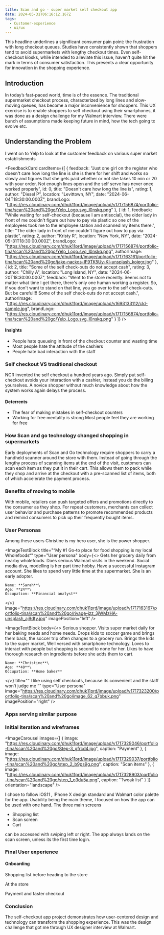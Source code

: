 ```yaml
---
title: Scan and go - super market self checkout app
date: 2024-05-31T06:16:12.167Z
tags:
  - Customer-experience
  - ui/ux
---
```


<PullQuote quote="Supermarket Queues Have OFFICIALLY Been Ranked From Longest To Shortest!" author="http://www.heart.co.uk/lifestyle" />

This headline underlines a significant consumer pain point: the frustration with long checkout queues. Studies have consistently shown that shoppers tend to avoid supermarkets with lengthy checkout times. Even self-checkout kiosks, while intended to alleviate this issue, haven't quite hit the mark in terms of consumer satisfaction. This presents a clear opportunity for innovation in the shopping experience.

## Introduction

In today’s fast-paced world, time is of the essence. The traditional supermarket checkout process, characterized by long lines and slow-moving queues, has become a major inconvenience for shoppers. This UX exercise is to enable shoppers to self checkout using their smartphones, it was done as a design challenge for my Walmart interview. There were bunch of assumptions made keeping future in mind, how the tech going to evolve etc.

## Understanding the Problem

I went on to Yelp to look at the customer feedback on various super market establishments

<FeedbackCard
  cardItems={[
    {
      feedback:
        "Just one girl on the register who doesn't care how long  the line is she is there for her shift and works so slowly and  figures that she gets paid whether or not she takes 10 min  or 20 with your order. Not enough lines open and the self  serve has never once worked properly",
      id: 0,
      title: "Doesn't care how long  the line is",
      rating: 1,
      author: "Diesel P",
      location: "Levittown, NY",
      date: "2024-06-04T18:30:00.000Z",
      brandLogo:
        "https://res.cloudinary.com/dhuk11prd/image/upload/v1717156874/portfolio-tina/scan%20and%20go/Yelp_Logo.svg_l0nskq.png"
    },
    {
      id: 1,
      feedback:
        "While waiting for self-checkout (because I am antisocial),  the older lady in front of me couldn't figure out how to pay  via plastic so one of the employees took me to the  employee station and scanned my items there.",
      title:
        "The older lady in front of me couldn't figure out how to pay  via plastic",
      rating: 2,
      author: "Kristy R",
      location: "New York, NY",
      date: "2024-05-31T18:30:00.000Z",
      brandLogo:
        "https://res.cloudinary.com/dhuk11prd/image/upload/v1717156874/portfolio-tina/scan%20and%20go/Yelp_Logo.svg_l0nskq.png",
      authorImage:
        "https://res.cloudinary.com/dhuk11prd/image/upload/v1717163161/portfolio-tina/scan%20and%20go/jake-nackos-IF9TK5Uy-KI-unsplash_koiegr.jpg"
    },
    {
      id: 2,
      title: "Some of the self  check-outs do not accept cash",
      rating: 3,
      author: "Chilly A",
      location: "Long Island, NY",
      date: "2024-06-20T18:30:00.000Z",
      feedback:
        "Went to the store recently. Seems not to matter what  time I get there, there's only one human working a register.  So, if you don't want to stand on that line, you go over to  the self check-outs. But be careful!!! Some of the self  check-outs do not accept cash.",
      authorImage:
        "https://res.cloudinary.com/dhuk11prd/image/upload/v1693133112/cld-sample.jpg",
      brandLogo:
        "https://res.cloudinary.com/dhuk11prd/image/upload/v1717156874/portfolio-tina/scan%20and%20go/Yelp_Logo.svg_l0nskq.png"
    }
  ]}
/>

#### Insights

* People hate queueing in front of the checkout counter and wasting time
* Most people hate the attitude of the cashiers
* People hate bad interaction with the staff

### Self checkout VS traditional checkout

NCR invented the self checkout a hundred years ago. Simply put self-checkout avoids your interaction with a cashier, instead you do the billing yourselves. A novice shopper without much knowledge about how the system works again delays the process.

#### &#x20;Deterrents

* The fear of making mistakes in self-checkout counters
* Working for free mentality is strong Most people feel they are working for free

### How Scan and go technology changed shopping in supermarkets

Early deployments of Scan and Go technology require shoppers to carry a handheld scanner around the store with them. Instead of going through the lengthy process of scanning items at the end of the visit, customers can scan each item as they put it in their cart. This allows them to pack while they shop and arrive at the checkout with a pre-scanned list of items, both of which accelerate the payment process.

<PullQuote quote="Why carry an additional scanning device when the user have a powerful computer in their pockets, also storing and maintaining the scanners in the store is a big task" author="" />

### Benefits of moving to mobile

With mobile, retailers can push targeted offers and promotions directly to the consumer as they shop. For repeat customers, merchants can collect user behavior and purchase patterns to promote recommended products and remind consumers to pick up their frequently bought items.

### User Personas

Among these users Christine is my hero user, she is the power shopper.

<ImageTextBlock
  title="“My #1 Go-to place for  food shopping is my local  Wholefoods“"
  type="User persona"
  body={<>
    Gets her grocery daily from nearby wholefoods. Does serious Walmart visits
    in the weekend. Social media diva, modelling is her part time hobby. Have a
    successful Instagram account. She likes to spend very little time at the
    supermarket. She is an early adopter.
    
    Name: **Sarah**\
    Age: **24**\
    Occupation: **Financial analyst**
  </>}
  image="https://res.cloudinary.com/dhuk11prd/image/upload/v1717163167/portfolio-tina/scan%20and%20go/rivage-jzz_3jWMzHA-unsplash_aj9dty.jpg"
  imagePosition="left"
/>

<ImageTextBlock
  body={<>
    Serious shopper. Visits super market daily for her baking needs and home needs. Drops kids to soccer game and brings them back, the soccer trip often changes to a grocery run. Brings the kids to the super market, Well versed with smartphone technology. Loves to interact with people but shopping is second to none for her. Likes to have thorough research on ingredients before she adds them to cart.
    
    Name: **Christine**\
    Age: **40**\
    Occupation: **Home baker**
  </>}
  title="“ I like using self checkouts, because its convenient and the staff won’t judge me “"
  type="User persona"
  image="https://res.cloudinary.com/dhuk11prd/image/upload/v1717323200/portfolio-tina/scan%20and%20go/image_62_q7bbuk.png"
  imagePosition="right"
/>

### Apps serving similar purpose

<CaptionedImage caption="Red laser and Amazon.com" alt="Red laser and Amazon.com" imageUrl="https://res.cloudinary.com/dhuk11prd/image/upload/v1717177522/portfolio-tina/scan%20and%20go/comp-1_h4silm.jpg" />

<CaptionedImage caption="Target scan app" imageUrl="https://res.cloudinary.com/dhuk11prd/image/upload/v1717177533/portfolio-tina/scan%20and%20go/Comp-2_etbmuc.jpg" alt="Target scan app" />

###

### Initial iteration and wireframes

<ImageCarousel
  images={[
    {
      image:
        "https://res.cloudinary.com/dhuk11prd/image/upload/v1717329046/portfolio-tina/scan%20and%20go/Step-3_gfrcd4.jpg",
      caption: "Payment"
    },
    {
      image:
        "https://res.cloudinary.com/dhuk11prd/image/upload/v1717329037/portfolio-tina/scan%20and%20go/step_2_b9ps9g.png",
      caption: "Scan items"
    },
    {
      image:
        "https://res.cloudinary.com/dhuk11prd/image/upload/v1717328903/portfolio-tina/scan%20and%20go/step_1_o3du5a.png",
      caption: "Tweak list"
    }
  ]}
  orientation="landscape"
/>

I chose to follow iOS11 , IPhone X design standard and Walmart color palette for the app. Usability being the main theme, I focused on how the app can be used with one hand. The three main screens

* Shopping list&#x9;
* Scan screen&#x9;
* Cart

can be accessed with swiping left or right. The app always lands on the scan screen, unless its the first time login.

### Final User experience

#### Onboarding

Shopping list before heading to the store

At the store

Payment and faster checkout

<IphoneMockup url="https://res.cloudinary.com/dhuk11prd/video/upload/v1717589766/portfolio-tina/scan%20and%20go/clickthrough_tp5uhs.mp4" />

### Conclusion

The self-checkout app project demonstrates how user-centered design and technology can transform the shopping experience. This was the design challenge that got me through UX designer interview at Walmart.
